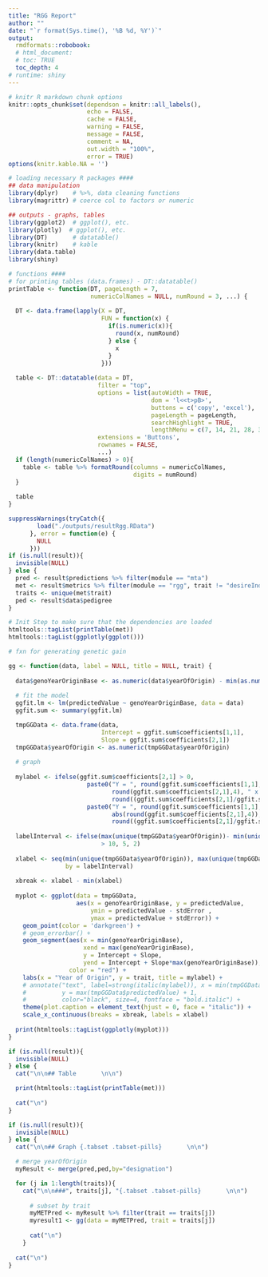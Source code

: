 ```yaml
---
title: "RGG Report"
author: ""
date: "`r format(Sys.time(), '%B %d, %Y')`"
output: 
  rmdformats::robobook:
  # html_document:
  # toc: TRUE
  toc_depth: 4
# runtime: shiny
---
```


<style>
.main-container {
  max-width: 200%;
  margin-left: 0;
  margin-right: 0;
}
.tab-content {
  margin-bottom: 50px;
}
.book .book-body .page-inner {
  max-width: 2000px;
}
</style>

```r

# knitr R markdown chunk options
knitr::opts_chunk$set(dependson = knitr::all_labels(),
                      echo = FALSE,
                      cache = FALSE,
                      warning = FALSE,
                      message = FALSE,
                      comment = NA,
                      out.width = "100%",
                      error = TRUE)
options(knitr.kable.NA = '')

# loading necessary R packages ####
## data manipulation
library(dplyr)    # %>%, data cleaning functions
library(magrittr) # coerce col to factors or numeric

## outputs - graphs, tables
library(ggplot2)  # ggplot(), etc.
library(plotly)  # ggplot(), etc.
library(DT)       # datatable()
library(knitr)    # kable
library(data.table)
library(shiny)
```
<!-- END of setup chunk -->

```r

# functions ####
# for printing tables (data.frames) - DT::datatable()
printTable <- function(DT, pageLength = 7, 
                       numericColNames = NULL, numRound = 3, ...) {
  
  DT <- data.frame(lapply(X = DT, 
                          FUN = function(x) {
                            if(is.numeric(x)){
                              round(x, numRound)
                            } else {
                              x
                            }
                          }))
  
  table <- DT::datatable(data = DT, 
                         filter = "top", 
                         options = list(autoWidth = TRUE, 
                                        dom = 'l<<t>pB>', 
                                        buttons = c('copy', 'excel'),
                                        pageLength = pageLength,
                                        searchHighlight = TRUE,
                                        lengthMenu = c(7, 14, 21, 28, 35)),
                         extensions = 'Buttons',
                         rownames = FALSE,
                         ...)
  if (length(numericColNames) > 0){
    table <- table %>% formatRound(columns = numericColNames,
                                   digits = numRound)
  }
  
  table
}
```
<!-- END of printfxn chunk -->

```r
suppressWarnings(tryCatch({
        load("./outputs/resultRgg.RData")
      }, error = function(e) {
        NULL
      }))
if (is.null(result)){
  invisible(NULL)
} else {
  pred <- result$predictions %>% filter(module == "mta")
  met <- result$metrics %>% filter(module == "rgg", trait != "desireIndex")
  traits <- unique(met$trait)
  ped <- result$data$pedigree
}
```

```r
# Init Step to make sure that the dependencies are loaded
htmltools::tagList(printTable(met))
htmltools::tagList(ggplotly(ggplot()))
```

```r

# fxn for generating genetic gain

gg <- function(data, label = NULL, title = NULL, trait) {
  
  data$genoYearOriginBase <- as.numeric(data$yearOfOrigin) - min(as.numeric(data$yearOfOrigin))
  
  # fit the model
  ggfit.lm <- lm(predictedValue ~ genoYearOriginBase, data = data)
  ggfit.sum <- summary(ggfit.lm)

  tmpGGData <- data.frame(data, 
                          Intercept = ggfit.sum$coefficients[1,1], 
                          Slope = ggfit.sum$coefficients[2,1])
  tmpGGData$yearOfOrigin <- as.numeric(tmpGGData$yearOfOrigin)
  
  # graph
  
  mylabel <- ifelse(ggfit.sum$coefficients[2,1] > 0, 
                      paste0("Y = ", round(ggfit.sum$coefficients[1,1],4), " + ",
                             round(ggfit.sum$coefficients[2,1],4), " x Year, ", 
                             round((ggfit.sum$coefficients[2,1]/ggfit.sum$coefficients[1,1])*100,2),"% Gain"),
                      paste0("Y = ", round(ggfit.sum$coefficients[1,1],6), " - ",  
                             abs(round(ggfit.sum$coefficients[2,1],4)), " x Year, ", 
                             round((ggfit.sum$coefficients[2,1]/ggfit.sum$coefficients[1,1])*100,2),"% Gain"))
  
  labelInterval <- ifelse(max(unique(tmpGGData$yearOfOrigin))- min(unique(tmpGGData$yearOfOrigin)) 
                          > 10, 5, 2)
  
  xlabel <- seq(min(unique(tmpGGData$yearOfOrigin)), max(unique(tmpGGData$yearOfOrigin)), 
                by = labelInterval)
  
  xbreak <- xlabel - min(xlabel)
  
  myplot <- ggplot(data = tmpGGData,
                   aes(x = genoYearOriginBase, y = predictedValue,
                       ymin = predictedValue - stdError ,
                       ymax = predictedValue + stdError)) +
    geom_point(color = 'darkgreen') +
    # geom_errorbar() +
    geom_segment(aes(x = min(genoYearOriginBase),
                     xend = max(genoYearOriginBase),
                     y = Intercept + Slope,
                     yend = Intercept + Slope*max(genoYearOriginBase)),
                 color = "red") +
    labs(x = "Year of Origin", y = trait, title = mylabel) + 
    # annotate("text", label=strong(italic(mylabel)), x = min(tmpGGData$genoYearOriginBase) + 1, 
    #          y = max(tmpGGData$predictedValue) + 1,
    #          color="black", size=4, fontface = "bold.italic") +
    theme(plot.caption = element_text(hjust = 0, face = "italic")) +
    scale_x_continuous(breaks = xbreak, labels = xlabel)
  
  print(htmltools::tagList(ggplotly(myplot)))
}

```

```r
if (is.null(result)){
  invisible(NULL)
} else {
  cat("\n\n## Table       \n\n")

  print(htmltools::tagList(printTable(met)))
  
  cat("\n")
}

```

```r
if (is.null(result)){
  invisible(NULL)
} else {
  cat("\n\n## Graph {.tabset .tabset-pills}       \n\n")

  # merge yearOfOrigin
  myResult <- merge(pred,ped,by="designation")

  for (j in 1:length(traits)){
    cat("\n\n###", traits[j], "{.tabset .tabset-pills}       \n\n")
      
      # subset by trait
      myMETPred <- myResult %>% filter(trait == traits[j])
      myresult1 <- gg(data = myMETPred, trait = traits[j])
      
      cat("\n")
    }
  
  cat("\n")
}
  
```

